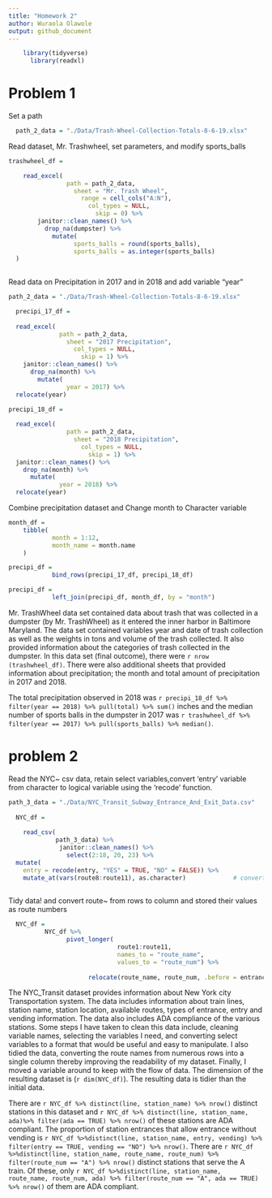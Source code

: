 ```yaml
---
title: "Homework 2"
author: Wuraola Olawole
output: github_document
---
```




```r

    library(tidyverse)
      library(readxl)
```

# Problem 1

Set a path

```r

  path_2_data = "./Data/Trash-Wheel-Collection-Totals-8-6-19.xlsx"

```

Read dataset, Mr. Trashwheel, set parameters, and modify sports_balls

```r

trashwheel_df =

    read_excel(
                path = path_2_data,
                  sheet = "Mr. Trash Wheel",
                    range = cell_cols("A:N"),
                      col_types = NULL,
                        skip = 0) %>%
        janitor::clean_names() %>%
          drop_na(dumpster) %>%
            mutate(
                  sports_balls = round(sports_balls),
                  sports_balls = as.integer(sports_balls)
  )
  
```
Read data on Precipitation in 2017 and in 2018 and add variable "year"

```r

path_2_data = "./Data/Trash-Wheel-Collection-Totals-8-6-19.xlsx"

  precipi_17_df =
  
  read_excel(
              path = path_2_data,
                sheet = "2017 Precipitation",
                  col_types = NULL,
                    skip = 1) %>%
    janitor::clean_names() %>%
      drop_na(month) %>%
        mutate(
                year = 2017) %>%
  relocate(year)

```
```r

precipi_18_df =
  
  read_excel(
                path = path_2_data,
                  sheet = "2018 Precipitation",
                    col_types = NULL,
                      skip = 1) %>%
  janitor::clean_names() %>%
    drop_na(month) %>%
      mutate(
              year = 2018) %>%
  relocate(year)

```
Combine precipitation dataset and Change month to Character variable

```r

month_df =
    tibble(
            month = 1:12,
            month_name = month.name
    )
```
```r

precipi_df = 
            bind_rows(precipi_17_df, precipi_18_df)

precipi_df =
            left_join(precipi_df, month_df, by = "month")

```
  Mr. TrashWheel data set contained data about trash that was collected in a dumpster (by Mr. TrashWheel) as it entered the inner harbor in Baltimore Maryland. The data set contained variables year and date of trash collection as well as the weights in tons and volume of the trash collected. It also provided information about the categories of trash collected in the dumpster. In this data set (final outcome), there were `r nrow (trashwheel_df)`. There were also additional sheets that provided information about precipitation; the month and total amount of precipitation in 2017 and 2018.

The total precipitation observed in 2018 was `r precipi_18_df %>% filter(year == 2018) %>% pull(total) %>% sum()` inches and the median number of sports balls in the dumpster in 2017 was `r trashwheel_df %>% filter(year == 2017) %>% pull(sports_balls) %>% median()`.


# problem 2

Read the NYC~ csv data, retain select variables,convert 'entry' variable from character to logical variable using the 'recode' function.

```r

path_3_data = "./Data/NYC_Transit_Subway_Entrance_And_Exit_Data.csv"
  
  NYC_df = 
    
    read_csv(
             path_3_data) %>% 
              janitor::clean_names() %>% 
                select(2:18, 20, 23) %>%
  mutate(
    entry = recode(entry, "YES" = TRUE, "NO" = FALSE)) %>%
    mutate_at(vars(route8:route11), as.character)             # convert dbl variables to chr variables
  
```
Tidy data! and convert route~ from rows to column and stored their values as route numbers
  
```r
 
  NYC_df =
          NYC_df %>%
                pivot_longer(                                                    # Tidy data! 
                              route1:route11, 
                              names_to = "route_name", 
                              values_to = "route_num") %>%
    
                      relocate(route_name, route_num, .before = entrance_type)

```
  The NYC_Transit dataset provides information about New York city Transportation system. The data includes information about train lines, station name, station location, available routes, types of entrance, entry and vending information. The data also includes ADA compliance of the various stations.
  Some steps I have taken to clean this data include, cleaning variable names, selecting the variables I need, and converting select variables to a format that would be useful and easy to manipulate. I also tidied the data, converting the route names from numerous rows into a single column thereby improving the readability of my dataset. Finally, I moved a variable around to keep with the flow of data. The dimension of the resulting dataset is (`r dim(NYC_df)`). The resulting data is tidier than the initial data.

There are `r NYC_df %>% distinct(line, station_name) %>% nrow()` distinct stations in this dataset and `r NYC_df %>% distinct(line, station_name, ada)%>% filter(ada == TRUE) %>% nrow()` of these stations are ADA compliant. The proportion of station entrances that allow entrance without vending is `r NYC_df %>%distinct(line, station_name, entry, vending) %>% filter(entry == TRUE, vending == "NO") %>% nrow()`. There are `r NYC_df %>%distinct(line, station_name, route_name, route_num) %>% filter(route_num == "A") %>% nrow()` distinct stations that serve the A train. Of these, only `r NYC_df %>%distinct(line, station_name, route_name, route_num, ada) %>% filter(route_num == "A", ada == TRUE) %>% nrow()` of them are ADA compliant. 

